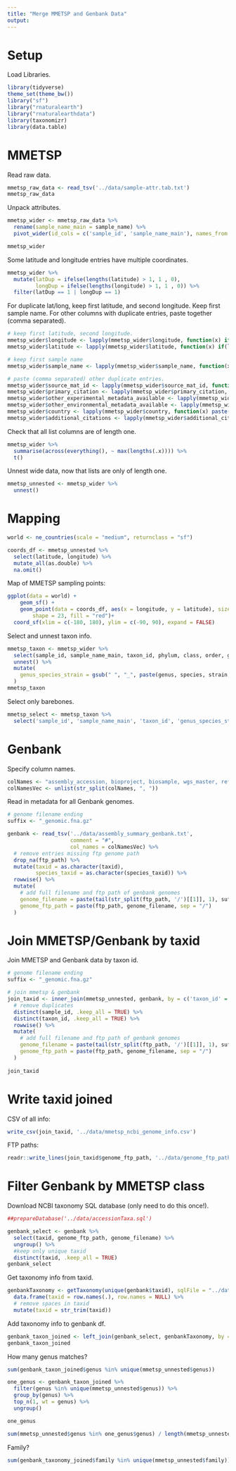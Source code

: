 ```yaml
---
title: "Merge MMETSP and Genbank Data"
output: 
---
```


# Setup
Load Libraries.
```r
library(tidyverse)
theme_set(theme_bw())
library("sf")
library("rnaturalearth")
library("rnaturalearthdata")
library(taxonomizr)
library(data.table)
```

# MMETSP

Read raw data.
```r
mmetsp_raw_data <- read_tsv('../data/sample-attr.tab.txt')
mmetsp_raw_data
```

Unpack attributes.
```r
mmetsp_wider <- mmetsp_raw_data %>%
  rename(sample_name_main = sample_name) %>%
  pivot_wider(id_cols = c('sample_id', 'sample_name_main'), names_from = "attr_type", values_from = "attr_value", names_repair = "unique")

mmetsp_wider
```

Some latitude and longitude entries have multiple coordinates.
```r
mmetsp_wider %>%
  mutate(latDup = ifelse(lengths(latitude) > 1, 1 , 0),
         longDup = ifelse(lengths(longitude) > 1, 1 , 0)) %>%
  filter(latDup == 1 | longDup == 1)
```

For duplicate lat/long, keep first latitude, and second longitude. Keep first sample name. For other columns with duplicate entries, paste together (comma separated).
```r
# keep first latitude, second longitude.
mmetsp_wider$longitude <- lapply(mmetsp_wider$longitude, function(x) if(length(x) > 1) x[[2]] else x)
mmetsp_wider$latitude <- lapply(mmetsp_wider$latitude, function(x) if(length(x) > 1) x[[1]] else x)

# keep first sample name
mmetsp_wider$sample_name <- lapply(mmetsp_wider$sample_name, function(x) if(length(x) > 1) x[[1]] else x)

# paste (comma separated) other duplicate entries.
mmetsp_wider$source_mat_id <- lapply(mmetsp_wider$source_mat_id, function(x) paste(x, collapse = ","))
mmetsp_wider$primary_citation <- lapply(mmetsp_wider$primary_citation, function(x) paste(x, collapse = ","))
mmetsp_wider$other_experimental_metadata_available <- lapply(mmetsp_wider$other_experimental_metadata_available, function(x) paste(x, collapse = ","))
mmetsp_wider$other_environmental_metadata_available <- lapply(mmetsp_wider$other_environmental_metadata_available, function(x) paste(x, collapse = ","))
mmetsp_wider$country <- lapply(mmetsp_wider$country, function(x) paste(x, collapse = ","))
mmetsp_wider$additional_citations <- lapply(mmetsp_wider$additional_citations, function(x) paste(x, collapse = ","))
```

Check that all list columns are of length one.
```r
mmetsp_wider %>%
  summarise(across(everything(), ~ max(lengths(.x)))) %>%
  t()
```
Unnest wide data, now that lists are only of length one.
```r
mmetsp_unnested <- mmetsp_wider %>%
  unnest()
```

# Mapping
```r
world <- ne_countries(scale = "medium", returnclass = "sf")

coords_df <- mmetsp_unnested %>%
  select(latitude, longitude) %>%
  mutate_all(as.double) %>%
  na.omit() 
```

Map of MMETSP sampling points:
```r
ggplot(data = world) +
    geom_sf() +
    geom_point(data = coords_df, aes(x = longitude, y = latitude), size = 3, 
        shape = 23, fill = "red")+
  coord_sf(xlim = c(-180, 180), ylim = c(-90, 90), expand = FALSE)
```


Select and unnest taxon info.
```r
mmetsp_taxon <- mmetsp_wider %>%
  select(sample_id, sample_name_main, taxon_id, phylum, class, order, genus, species, strain, fastq_file, latitude, longitude) %>%
  unnest() %>%
  mutate(
    genus_species_strain = gsub(" ", "_", paste(genus, species, strain, sep = "_"))
  )
mmetsp_taxon
```


Select only barebones.
```r
mmetsp_select <- mmetsp_taxon %>%
  select('sample_id', 'sample_name_main', 'taxon_id', 'genus_species_strain', 'fastq_file')
```

# Genbank

Specify column names.
```r
colNames <- "assembly_accession, bioproject, biosample, wgs_master, refseq_category, taxid, species_taxid, organism_name, infraspecific_name, infraspecific_name2, isolateversion_status, assembly_level, release_type, genome_rep, seq_rel_date, asm_name, submitter, gbrs_paired_asm, paired_asm_comp, ftp_path, excluded_from_refseq, relation_to_type_material"
colNamesVec <- unlist(str_split(colNames, ", "))
```

Read in metadata for all Genbank genomes.
```r
# genome filename ending
suffix <- "_genomic.fna.gz"

genbank <- read_tsv('../data/assembly_summary_genbank.txt',
                    comment = "#",
                    col_names = colNamesVec) %>%
  # remove entries missing ftp genome path
  drop_na(ftp_path) %>%
  mutate(taxid = as.character(taxid),
         species_taxid = as.character(species_taxid)) %>%
  rowwise() %>%
  mutate(
    # add full filename and ftp path of genbank genomes
    genome_filename = paste(tail(str_split(ftp_path, '/')[[1]], 1), suffix, sep = ""),
    genome_ftp_path = paste(ftp_path, genome_filename, sep = "/")
  )
```

# Join MMETSP/Genbank by taxid

Join MMETSP and Genbank data by taxon id.
```r
# genome filename ending
suffix <- "_genomic.fna.gz"

# join mmetsp & genbank
join_taxid <- inner_join(mmetsp_unnested, genbank, by = c('taxon_id' = 'taxid')) %>%
  # remove duplicates
  distinct(sample_id, .keep_all = TRUE) %>%
  distinct(taxon_id, .keep_all = TRUE) %>%
  rowwise() %>%
  mutate(
    # add full filename and ftp path of genbank genomes
    genome_filename = paste(tail(str_split(ftp_path, '/')[[1]], 1), suffix, sep = ""),
    genome_ftp_path = paste(ftp_path, genome_filename, sep = "/")
  )
  
join_taxid
```




# Write taxid joined 
CSV of all info:
```r
write_csv(join_taxid, '../data/mmetsp_ncbi_genome_info.csv')
```

FTP paths:
```r
readr::write_lines(join_taxid$genome_ftp_path, '../data/genome_ftp_paths.txt')
```

# Filter Genbank by MMETSP class
Download NCBI taxonomy SQL database (only need to do this once!).
```r
##prepareDatabase('../data/accessionTaxa.sql')
```

```r
genbank_select <- genbank %>%
  select(taxid, genome_ftp_path, genome_filename) %>%
  ungroup() %>%
  #keep only unique taxid
  distinct(taxid, .keep_all = TRUE)
genbank_select
```

Get taxonomy info from taxid.
```r
genbankTaxonomy <- getTaxonomy(unique(genbank$taxid), sqlFile = "../data/accessionTaxa.sql") %>%
  data.frame(taxid = row.names(.), row.names = NULL) %>%
  # remove spaces in taxid
  mutate(taxid = str_trim(taxid))
```


Add taxonomy info to genbank df. 
```r
genbank_taxon_joined <- left_join(genbank_select, genbankTaxonomy, by = "taxid")
genbank_taxon_joined
```


How many genus matches?
```r
sum(genbank_taxon_joined$genus %in% unique(mmetsp_unnested$genus))
```


```r
one_genus <- genbank_taxon_joined %>%
  filter(genus %in% unique(mmetsp_unnested$genus)) %>%
  group_by(genus) %>%
  top_n(1, wt = genus) %>%
  ungroup()

one_genus
```
```r
sum(mmetsp_unnested$genus %in% one_genus$genus) / length(mmetsp_unnested$genus)

```

Family?
```r
sum(genbank_taxonomy_joined$family %in% unique(mmetsp_unnested$family))
```

